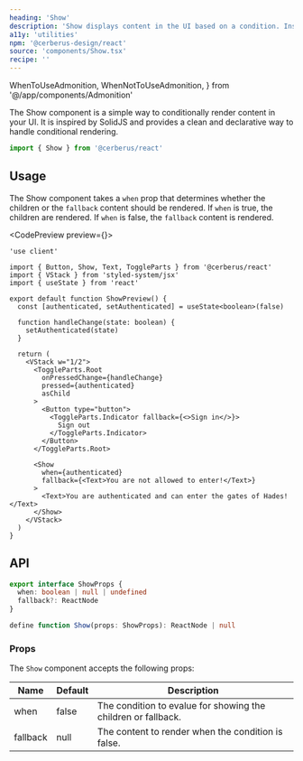 ```yaml
---
heading: 'Show'
description: 'Show displays content in the UI based on a condition. Inspired by SolidJS.'
a11y: 'utilities'
npm: '@cerberus-design/react'
source: 'components/Show.tsx'
recipe: ''
---
```


  WhenToUseAdmonition,
  WhenNotToUseAdmonition,
} from '@/app/components/Admonition'

The Show component is a simple way to conditionally render content in your UI. It is inspired by SolidJS and provides a clean and declarative way to handle conditional rendering.

```ts
import { Show } from '@cerberus/react'
```

<WhenNotToUseAdmonition description="If you need to toggle an action between states based on user interaction, use the Toggle." />

## Usage

The Show component takes a `when` prop that determines whether the children or the `fallback` content should be rendered. If `when` is true, the children are rendered. If `when` is false, the `fallback` content is rendered.

<CodePreview preview={<ShowPreview />}>
```tsx title="auth-feat.tsx"
'use client'

import { Button, Show, Text, ToggleParts } from '@cerberus/react'
import { VStack } from 'styled-system/jsx'
import { useState } from 'react'

export default function ShowPreview() {
  const [authenticated, setAuthenticated] = useState<boolean>(false)

  function handleChange(state: boolean) {
    setAuthenticated(state)
  }

  return (
    <VStack w="1/2">
      <ToggleParts.Root
        onPressedChange={handleChange}
        pressed={authenticated}
        asChild
      >
        <Button type="button">
          <ToggleParts.Indicator fallback={<>Sign in</>}>
            Sign out
          </ToggleParts.Indicator>
        </Button>
      </ToggleParts.Root>

      <Show
        when={authenticated}
        fallback={<Text>You are not allowed to enter!</Text>}
      >
        <Text>You are authenticated and can enter the gates of Hades!</Text>
      </Show>
    </VStack>
  )
}
```
</CodePreview>


## API

```ts showLineNumbers=false
export interface ShowProps {
  when: boolean | null | undefined
  fallback?: ReactNode
}

define function Show(props: ShowProps): ReactNode | null
```

### Props

The `Show` component accepts the following props:

| Name     | Default | Description                                                   |
| -------- | ------- | ------------------------------------------------------------- |
| when     | false   | The condition to evalue for showing the children or fallback. |
| fallback | null    | The content to render when the condition is false.            |
